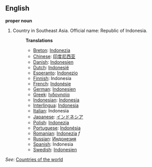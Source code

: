 ==English==

'''proper noun'''

# Country in Southeast Asia. Official name: Republic of Indonesia.
#:'''Translations'''
#:*[[Breton]]: [[Indonezia]]
#:*[[Chinese]]: [[印度尼西亚]]
#:*[[Danish]]: [[Indonesien]]
#:*[[Dutch]]: [[Indonesië]]
#:*[[Esperanto]]: [[Indonezio]]
#:*[[Finnish]]: Indonesia
#:*[[French]]: [[Indonésie]]
#:*[[German]]: [[Indonesien]]
#:*[[Greek]]: [[Ινδονησία]]
#:*[[Indonesian]]: [[Indonesia]]
#:*[[Interlingua]]: [[Indonesia]]
#:*[[Italian]]: Indonesia
#:*[[Japanese]]: [[インドネシア]]
#:*[[Polish]]: [[Indonezja]]
#:*[[Portuguese]]: [[Indonésia]]
#:*[[Romanian]]: [[Indonezia]] ''f''
#:*[[Russian]]: [[Индонезия]]
#:*[[Spanish]]: Indonesia
#:*[[Swedish]]: [[Indonesien]]

''See'': [[Countries of the world]]